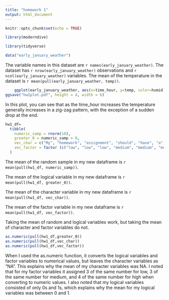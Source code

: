 ```yaml
---
title: "homework 1"
output: html_document
---
```

```r
knitr::opts_chunk$set(echo = TRUE)
```

```r
library(moderndive)
```
```r
library(tidyverse) 
```

```r
data("early_january_weather")
```


The variable names in this dataset are `r names(early_january_weather)`.
The dataset has `r nrow(early_january_weather)` observations and `r ncol(early_january_weather)` variables.
The mean of the temperature in the dataset is `r mean(pull(early_january_weather, temp))`.

```r
    ggplot(early_january_weather, aes(x=time_hour, y=temp, color=humid)) + geom_point()
ggsave("hw1plot.pdf", height = 4, width = 6) 
```

In this plot, you can see that as the time_hour increases the temperature generally increases in a zig-zag pattern, with the exception of a sudden drop at the end.

```r
hw1_df=
  tibble(
    numeric_samp = rnorm(10),
    greater_0 = numeric_samp > 0,
    vec_char = c("My", "homework", "assignment", "should", "have", "a", "character", "length", "of", "ten"),
    vec_factor = factor (c("low", "low", "low", "medium", "medium", "medium", "high", "high", "high", "high"))
  )
```

The mean of the random sample in my new dataframe is `r mean(pull(hw1_df, numeric_samp))`.

The mean of the logical variable in my new dataframe is `r mean(pull(hw1_df, greater_0))`.

The mean of the character variable in my new dataframe is `r mean(pull(hw1_df, vec_char))`.

The mean of the factor variable in my new dataframe is `r mean(pull(hw1_df, vec_factor))`.

Taking the mean of random and logical variables work, but taking the mean of character and factor variables do not.

```r
as.numeric(pull(hw1_df,greater_0))
as.numeric(pull(hw1_df,vec_char))
as.numeric(pull(hw1_df,vec_factor))
```

When I used the as.numeric function, it converts the logical variables and factor variables to numerical values, but leaves the character variables as "NA". This explains why the mean of my character variables was NA. I noted that for my factor variables it assigned 3 of the same number for low, 3 of the same number for medium, and 4 of the same number for high when converting to numeric values. I also noted that my logical variables consisted of only 0s and 1s, which explains why the mean for my logical variables was between 0 and 1.